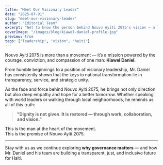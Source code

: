 ```yaml
---
title: "Meet Our Visionary Leader"
date: "2025-07-01"
slug: "meet-our-visionary-leader"
author: "Editorial Team"
excerpt: "Get to know the person behind Nouvo Ayiti 2075’s vision — a leader committed to dignity, integrity, and national renewal."
coverImage: "/images/blog/kiawel-daniel-profile.jpg"
preview: true
tags: ["leadership", "vision", "haiti"]
---
```


Nouvo Ayiti 2075 is more than a movement — it’s a mission powered by the courage, conviction, and compassion of one man: **Kiawel Daniel**.

From humble beginnings to a position of visionary leadership, Mr. Daniel has consistently shown that the keys to national transformation lie in transparency, service, and strategic unity.

As the face and force behind Nouvo Ayiti 2075, he brings not only direction but also deep empathy and hope for a better tomorrow. Whether speaking with world leaders or walking through local neighborhoods, he reminds us all of this truth:

> **"Dignity is not given. It is restored — through work, collaboration, and vision."**

This is the man at the heart of the movement.  
This is the promise of Nouvo Ayiti 2075.

---

Stay with us as we continue exploring **why governance matters** — and how Mr. Daniel and his team are building a transparent, just, and inclusive future for Haiti.
